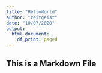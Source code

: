```yaml
---
title: "HelloWorld"
author: "zeitgeist"
date: "10/07/2020"
output:
  html_document:
    df_print: paged
---
```





## This is a Markdown File  
